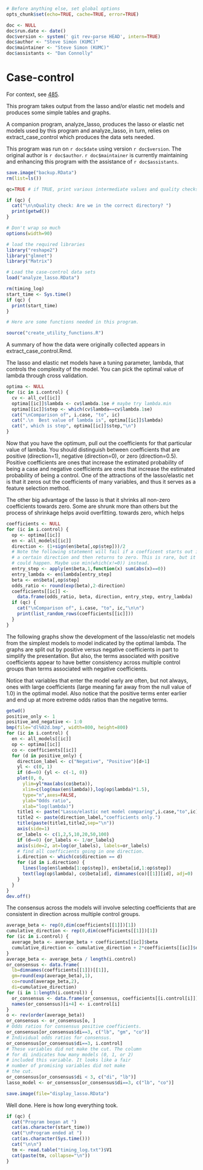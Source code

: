```r
# Before anything else, set global options
opts_chunk$set(echo=TRUE, cache=TRUE, error=TRUE)

doc <- NULL
doc$run.date <- date()
doc$version <- system(' git rev-parse HEAD', intern=TRUE)
doc$author <- "Steve Simon (KUMC)"
doc$maintainer <- "Steve Simon (KUMC)"
doc$assistants <- "Dan Connolly"
```


Case-control
============
For context, see [485].

[485]: https://informatics.gpcnetwork.org/trac/Project/ticket/485
[bc_qa]: https://bitbucket.org/gpcnetwork/bc_qa

This program takes output from the lasso and/or elastic net models
and produces some simple tables and graphs.

A companion program, analyze_lasso, produces the lasso or elastic net
models used by this program and analyze_lasso, in turn, relies on 
extract_case_control which produces the data sets needed.

This program was run on `r doc$date` using version `r doc$version`.
The original author is `r doc$author`. `r doc$maintainer`
is currently maintaining and enhancing this program
with the assistance of `r doc$assistants`.


```r

save.image("backup.RData")
rm(list=ls())

qc=TRUE # if TRUE, print various intermediate values and quality checks.

if (qc) {
  cat("\n\nQuality check: Are we in the correct directory? ")
  print(getwd())
}

# Don't wrap so much
options(width=90)

# load the required libraries
library("reshape2")
library("glmnet")
library("Matrix")

# Load the case-control data sets
load("analyze_lasso.RData")

rm(timing_log)
start_time <- Sys.time()
if (qc) {
  print(start_time)
}

# Here are some functions needed in this program.

source("create_utility_functions.R")

```

A summary of how the data were originally collected appears in 
extract_case_control.Rmd.

The lasso and elastic net models have a tuning parameter, lambda,
that controls the complexity of the model. You can pick the
optimal value of lambda through cross validation.

```r
optima <- NULL
for (ic in i.control) {
  cv <- all_cv[[ic]]
  optima[[ic]]$lambda <- cv$lambda.1se # maybe try lambda.min
  optima[[ic]]$step <- which(cv$lambda==cv$lambda.1se)
  cat("\nComparison of", i.case, "to", ic)
  cat(".\n  Best value of lambda is", optima[[ic]]$lambda)
  cat(", which is step", optima[[ic]]$step,"\n")
}
```

Now that you have the optimum, pull out the coefficients for that
particular value of lambda. You should distinguish between coefficients
that are positive (direction=1), negative (direction=0), or zero
(direction=0.5). Positive coefficients are ones that increase the 
estimated probability of being a case and negative coefficients 
are ones that increase the estimated probability of being a 
control. One of the attractions of the lasso/elastic net is
that it zeros out the coefficients of many variables, and thus
it serves as a feature selection method.

The other big advantage of the lasso is that it shrinks all 
non-zero coefficients towards zero. Some are shrunk more than others
but the process of shrinkage helps avoid overfitting.
towards zero, which helps 

```r
coefficients <- NULL
for (ic in i.control) {
  op <- optima[[ic]]
  en <- all_models[[ic]]
  direction <- (1+sign(en$beta[,op$step]))/2
  # Note the following statement will fail if a coefficent starts out in
  # a certain direction and then returns to zero. This is rare, but it
  # could happen. Maybe use min(which(x!=0)) instead.
  entry_step <- apply(en$beta,1,function(x) sum(abs(x)==0))
  entry_lambda <- en$lambda[entry_step]
  beta <- en$beta[,op$step]
  odds_ratio <- round(exp(beta),2-direction)
  coefficients[[ic]] <- 
    data.frame(odds_ratio, beta, direction, entry_step, entry_lambda)
  if (qc) {
    cat("\nComparison of", i.case, "to", ic,"\n\n")
    print(list_random_rows(coefficients[[ic]]))
  }
}
```

The following graphs show the development of the lasso/elastic
net models from the simplest models to model indicated by
the optimal lambda. The graphs are split out by positive versus
negative coefficients in part to simplify the presentation. But
also, the terms associated with positive coefficients appear
to have better consistency across multiple control groups than
terms associated with negative coefficients.

Notice that variables that enter the model early are often,
but not always, ones with large coefficients (large meaning
far away from the null value of 1.0) in the optimal
model. Also notice that the positive terms enter earlier and
end up at more extreme odds ratios than the negative terms.

```r
getwd()
positive_only <- 1
positive_and_negative <- 1:0
bmp(file="dl%02d.bmp", width=800, height=800)
for (ic in i.control) {
  en <- all_models[[ic]]
  op <- optima[[ic]]
  co <- coefficients[[ic]]
  for (d in positive_only) {
    direction_label <- c("Negative", "Positive")[d+1]
    yl <- c(0, 1)
    if (d==0) {yl <- c(-1, 0)}
    plot(0, 0,
      ylim=yl*max(abs(co$beta)), 
      xlim=c(log(max(en$lambda)),log(op$lambda)*1.5),
      type="n",axes=FALSE,
      ylab="Odds ratio",
      xlab="log(lambda)")
    title1 <- paste("Lasso/elastic net model comparing",i.case,"to",ic)
    title2 <- paste(direction_label,"coefficients only.")
    title(paste(title1,title2,sep="\n"))
    axis(side=1)
    or_labels <- c(1,2,5,10,20,50,100)
    if (d==0) {or_labels <- 1/or_labels}
    axis(side=2, at=log(or_labels), labels=or_labels)
    # find all coefficients going in one direction.
    i.direction <- which(co$direction == d)
    for (id in i.direction) {
      lines(log(en$lambda[1:op$step]), en$beta[id,1:op$step])
      text(log(op$lambda), co$beta[id], dimnames(co)[[1]][id], adj=0)
    }
  }
}
dev.off()
```

The consensus across the models will involve selecting
coefficients that are consistent in direction across
multiple control groups.

```r
average_beta <- rep(0,dim(coefficients[[1]])[1])
cumulative_direction <- rep(0,dim(coefficients[[1]])[1])
for (ic in i.control) {
  average_beta <- average_beta + coefficients[[ic]]$beta
  cumulative_direction <- cumulative_direction + 2*coefficients[[ic]]$direction - 1
}
average_beta <- average_beta / length(i.control)
or_consensus <- data.frame(
  lb=dimnames(coefficients[[1]])[[1]],
  gm=round(exp(average_beta),1),
  co=round(average_beta,2),
  di=cumulative_direction)
for (i in 1:length(i.control)) {
  or_consensus <- data.frame(or_consensus, coefficients[[i.control[i]]]$odds_ratio)
  names(or_consensus)[i+4] <- i.control[i]
}
o <- rev(order(average_beta))
or_consensus <- or_consensus[o, ]
# Odds ratios for consensus positive coefficients.
or_consensus[or_consensus$di==3, c("lb", "gm", "co")]
# Individual odds ratios for consensus.
or_consensus[or_consensus$di==3, i.control]
# These variables did not make the cut. The column
# for di indicates how many models (0, 1, or 2)
# included this variable. It looks like a fair
# number of promising variables did not make
# the cut.
or_consensus[or_consensus$di < 3, c("di", "lb")]
lasso_model <- or_consensus[or_consensus$di==3, c("lb", "co")]
```


```r
save.image(file="display_lasso.RData")
```

Well done. Here is how long everything took.

```r
if (qc) {
  cat("Program began at ")
  cat(as.character(start_time))
  cat("\nProgram ended at ")
  cat(as.character(Sys.time()))
  cat("\n\n")
  tm <- read.table("timing_log.txt")$V1
  cat(paste(tm, collapse="\n"))
}
```

